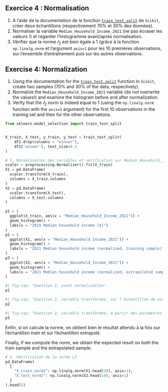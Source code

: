 :::: {.content-visible when-profile="fr"}

::: {.callout-tip}
## Exercice 4 : Normalisation

1. A l'aide de la documentation de la fonction [`train_test_split`](https://scikit-learn.org/dev/modules/generated/sklearn.model_selection.train_test_split.html) de `Scikit`, créer deux échantillons (respectivement 70% et 30% des données).
2. Normaliser la variable `Median_Household_Income_2021` (ne pas écraser les valeurs !) et regarder l'histogramme avant/après normalisation.
3. Vérifier que la norme $\mathcal{l}_2$ est bien égale à 1 (grâce à la fonction `np.linalg.norm` et l'argument `axis=1` pour les 10 premières observations, sur l'ensemble d'entraînement puis sur les autres observations.

:::
::::

:::: {.content-visible when-profile="en"}

::: {.callout-tip}
## Exercise 4: Normalization

1. Using the documentation for the [`train_test_split`](https://scikit-learn.org/dev/modules/generated/sklearn.model_selection.train_test_split.html) function in `Scikit`, create two samples (70% and 30% of the data, respectively).
2. Normalize the `Median_Household_Income_2021` variable (do not overwrite the values!) and examine the histogram before and after normalization.
3. Verify that the $\mathcal{l}_2$ norm is indeed equal to 1 (using the `np.linalg.norm` function with the `axis=1` argument) for the first 10 observations in the training set and then for the other observations.
:::

::::



```python
from sklearn.model_selection import train_test_split


X_train, X_test, y_train, y_test = train_test_split(
    df2.drop(columns = "winner"),
    df2['winner'], test_size=0.3
)
```

```python
# 1. Normalisation des variables et vérification sur Median_Household_Income_2021
scaler = preprocessing.Normalizer().fit(X_train)
X1 = pd.DataFrame(
  scaler.transform(X_train),
  columns = X_train.columns
)
X2 = pd.DataFrame(
  scaler.transform(X_test),
  columns = X_test.columns
)
```

```python
p1 = (
  ggplot(X_train, aes(x = "Median_Household_Income_2021")) +
  geom_histogram() +
  labs(x = "2019 Median household income ($)")
)
p2 = (
  ggplot(X1, aes(x = "Median_Household_Income_2021")) +
  geom_histogram() +
  labs(x = "2021 Median household income (normalized, training sample)")
)
p3 = (
  ggplot(X2, aes(x = "Median_Household_Income_2021")) +
  geom_histogram() +
  labs(x = "2021 Median household income (normalized, extrapolated sample)")
)
```


```python
#| fig-cap: "Question 2, avant normalisation"
p1
```

```python
#| fig-cap: "Question 2, variable transformée, sur l'échantillon de normalisation"
p2
```

```python
#| fig-cap: "Question 2, variable transformée, à partir des paramètres entraînés"
p3
```



::: {.content-visible when-profile="fr"}
Enfin, si on calcule la norme, on obtient bien le résultat attendu à la fois sur l'échantillon _train_ et sur l'échantillon extrapolé.
:::

::: {.content-visible when-profile="en"}
Finally, if we compute the norm, we obtain the expected result on both the train sample and the extrapolated sample.
:::


```python
# 3. Vérification de la norme L2
pd.DataFrame(
  {
    "X_train_norm2": np.linalg.norm(X1.head(10), axis=1),
    "X_test_norm2": np.linalg.norm(X2.head(10), axis=1)
  }
).head(5)
```